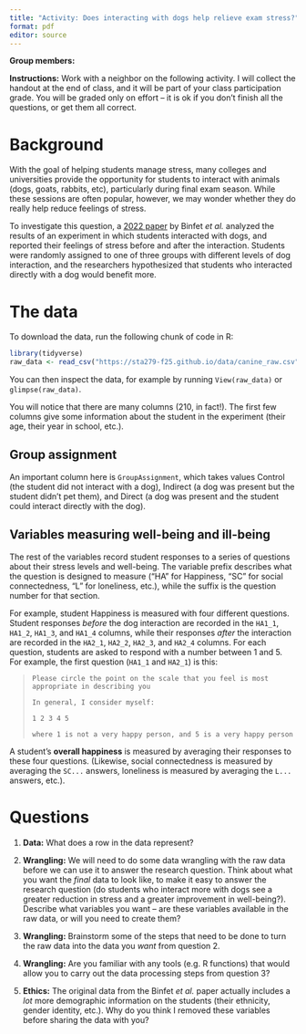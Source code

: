 ```yaml
---
title: "Activity: Does interacting with dogs help relieve exam stress?"
format: pdf
editor: source
---
```


**Group members:**

**Instructions:** Work with a neighbor on the following activity. I will collect the handout at the end of class, and it will be part of your class participation grade. You will be graded only on effort -- it is ok if you don't finish all the questions, or get them all correct.

# Background

With the goal of helping students manage stress, many colleges and universities provide the opportunity for students to interact with animals (dogs, goats, rabbits, etc), particularly during final exam season. While these sessions are often popular, however, we may wonder whether they do really help reduce feelings of stress.

To investigate this question, a [2022 paper](https://www.tandfonline.com/doi/abs/10.1080/08927936.2021.1944558) by Binfet *et al.* analyzed the results of an experiment in which students interacted with dogs, and reported their feelings of stress before and after the interaction. Students were randomly assigned to one of three groups with different levels of dog interaction, and the researchers hypothesized that students who interacted directly with a dog would benefit more.

# The data

To download the data, run the following chunk of code in R:

```r
library(tidyverse)
raw_data <- read_csv("https://sta279-f25.github.io/data/canine_raw.csv")
```

You can then inspect the data, for example by running `View(raw_data)` or `glimpse(raw_data)`.

You will notice that there are many columns (210, in fact!). The first few columns give some information about the student in the experiment (their age, their year in school, etc.).

## Group assignment

An important column here is `GroupAssignment`, which takes values Control (the student did not interact with a dog), Indirect (a dog was present but the student didn't pet them), and Direct (a dog was present and the student could interact directly with the dog).

## Variables measuring well-being and ill-being

The rest of the variables record student responses to a series of questions about their stress levels and well-being. The variable prefix describes what the question is designed to measure ("HA" for Happiness, "SC" for social connectedness, "L" for loneliness, etc.), while the suffix is the question number for that section.

For example, student Happiness is measured with four different questions. Student responses *before* the dog interaction are recorded in the `HA1_1`, `HA1_2`, `HA1_3`, and `HA1_4` columns, while their responses *after* the interaction are recorded in the `HA2_1`, `HA2_2`, `HA2_3`, and `HA2_4` columns. For each question, students are asked to respond with a number between 1 and 5. For example, the first question (`HA1_1` and `HA2_1`) is this:

> `Please circle the point on the scale that you feel is most appropriate in describing you`
>
> `In general, I consider myself:`
>
> `1 2 3 4 5`
>
> `where 1 is not a very happy person, and 5 is a very happy person`

A student's **overall happiness** is measured by averaging their responses to these four questions. (Likewise, social connectedness is measured by averaging the `SC...` answers, loneliness is measured by averaging the `L...` answers, etc.).

# Questions

1.  **Data:** What does a row in the data represent?

\vspace{3cm}

2.  **Wrangling:** We will need to do some data wrangling with the raw data before we can use it to answer the research question. Think about what you want the *final* data to look like, to make it easy to answer the research question (do students who interact more with dogs see a greater reduction in stress and a greater improvement in well-being?). Describe what variables you want -- are these variables available in the raw data, or will you need to create them?

\vspace{6cm}

3.  **Wrangling:** Brainstorm some of the steps that need to be done to turn the raw data into the data you *want* from question 2.

\vspace{6cm}

4.  **Wrangling:** Are you familiar with any tools (e.g. R functions) that would allow you to carry out the data processing steps from question 3?

\vspace{3cm}

5.  **Ethics:** The original data from the Binfet *et al.* paper actually includes a *lot* more demographic information on the students (their ethnicity, gender identity, etc.). Why do you think I removed these variables before sharing the data with you?
